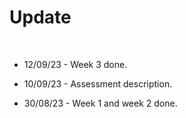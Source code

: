 # Update

<br>

* 12/09/23 - Week 3 done.

* 10/09/23 - Assessment description.

* 30/08/23 - Week 1 and week 2 done.